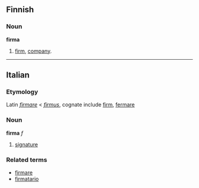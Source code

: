 ==Finnish==

===Noun===
'''firma'''

# [[firm]], [[company]].

----

==Italian==
===Etymology===
Latin ''[[firmare]]'' < ''[[firmus]]'', cognate include [[firm]], [[fermare]]
===Noun===
'''firma''' ''f''

#[[signature]]

===Related terms===
*[[firmare]]
*[[firmatario]]
